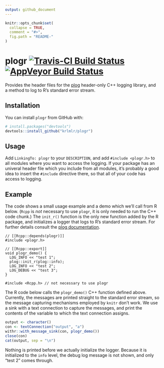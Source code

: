 ```yaml
---
output: github_document
---
```


<!-- README.md is generated from README.Rmd. Please edit that file -->

```r
knitr::opts_chunk$set(
  collapse = TRUE,
  comment = "#>",
  fig.path = "README-"
)
```

# plogr [![Travis-CI Build Status](https://travis-ci.org/krlmlr/plogr.svg?branch=master)](https://travis-ci.org/krlmlr/plogr) [![AppVeyor Build Status](https://ci.appveyor.com/api/projects/status/github/krlmlr/plogr?branch=master&svg=true)](https://ci.appveyor.com/project/krlmlr/plogr)



Provides the header files for the [plog](https://github.com/SergiusTheBest/plog) header-only C++ logging library, and a method to log to R's standard error stream.


## Installation

You can install `plogr` from GitHub with:

```r
# install.packages("devtools")
devtools::install_github("krlmlr/plogr")
```

## Usage

Add `LinkingTo: plogr` to your `DESCRIPTION`, and add `#include <plogr.h>` to all modules where you want to access the logging.
If your package has an univeral header file which you include from all modules, it's probably a good idea to insert the `#include` directive there, so that all of your code has access to logging.


## Example

The code shows a small usage example and a demo which we'll call from R below.
(`Rcpp` is *not* necessary to use `plogr`, it is only needed to run the C++ code chunk.)
The `init_r()` function is the only new function added by the R package, and initializes a logger that logs to R's standard error stream.
For further details consult the [plog documentation](https://github.com/SergiusTheBest/plog#readme).

```Rcpp
// [[Rcpp::depends(plogr)]]
#include <plogr.h>

// [[Rcpp::export]]
void plogr_demo() {
  LOG_INFO << "test 1";
  plog::init_r(plog::info);
  LOG_INFO << "test 2";
  LOG_DEBUG << "test 3";
}

#include <Rcpp.h> // not necessary to use plogr
```

The R code below calls the `plogr_demo()` C++ function defined above.
Currently, the messages are printed straight to the standard error stream, so the message capturing mechanisms employed by `knitr` don't work.
We use a sink with a text connection to capture the messages, and print the contents of the variable to which the text connection assigns.


```r
output <- character()
con <- textConnection("output", "a")
withr::with_message_sink(con, plogr_demo())
close(con)
cat(output, sep = "\n")
```

Nothing is printed before we actually initialize the logger.
Because it is initialized to the `info` level, the debug log message is not shown, and only "test 2" comes through.
